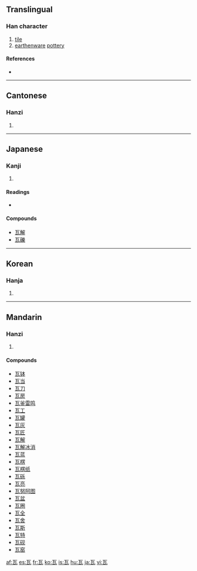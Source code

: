 ==Translingual==

===Han character===
{{Han char|rn=98|rad=瓦|as=00|sn=5|four=1071<sub>7</sub>|canj=一女弓戈 (MVNI)}}

# [[tile]]
# [[earthenware]] [[pottery]]

====References====
* {{Han ref|kx=0747.360|dkj=21438|dj=1156.050|hdz=21421.030|uh=74E6|ud=29926|bh=A5CB|bd=42443}}

----

==Cantonese==

===Hanzi===
{{yue-hanzi|jyut=|y=nga5}}

# {{defn|Cantonese}}

----

==Japanese==

===Kanji===
{{ja-kanji|grade=|rs=瓦00}}

# {{defn|Japanese}}

====Readings====
* {{ja-readings|on=[[が]] (ga)|kun=[[かわら]] (kawara), [[グラム]] (guramu)}}

====Compounds====
* [[瓦解]]
* [[瓦礫]]

----

==Korean==

===Hanja===
{{ko-hanja|hangeul=와|eumhun=|rv=wa|mr=wa|y=wa}}

# {{defn|Korean}}

----

==Mandarin==

===Hanzi===
{{cmn-hanzi|pin=[[wǎ]] ([[wa3]]), [[wà]] ([[wa4]])|wg=wa<sup>3</sup>, wa<sup>4</sup>}}

# {{defn|Mandarin}}

====Compounds====
* [[瓦钵]]
* [[瓦当]]
* [[瓦刀]]
* [[瓦房]]
* [[瓦釜雷鸣]]
* [[瓦工]]
* [[瓦罐]]
* [[瓦灰]]
* [[瓦匠]]
* [[瓦解]]
* [[瓦解冰消]]
* [[瓦蓝]]
* [[瓦楞]]
* [[瓦楞纸]]
* [[瓦砾]]
* [[瓦亮]]
* [[瓦努阿图]]
* [[瓦盆]]
* [[瓦圈]]
* [[瓦全]]
* [[瓦舍]]
* [[瓦斯]]
* [[瓦特]]
* [[瓦砚]]
* [[瓦窑]]

[[af:瓦]]
[[es:瓦]]
[[fr:瓦]]
[[ko:瓦]]
[[is:瓦]]
[[hu:瓦]]
[[ja:瓦]]
[[vi:瓦]]
